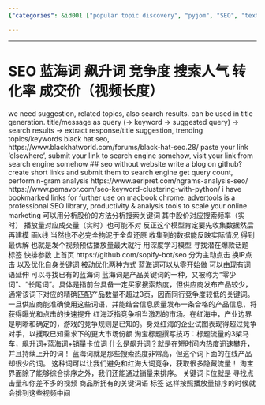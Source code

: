 ```yaml
---
{"categories": &id001 ["popular topic discovery", "pyjom", "SEO", "text analysis", "topic analysis", "trend analysis"], "category": "Search Engine Optimization", "date": "2022-07-14 02:40:43", "description": "This article explores SEO strategies for targeting low competition keywords, maximizing conversion rates and trade-off prices. It also covers black hat practices and alternative methods without a website. Additionally, the article delves into utilizing n-gram analysis in Python to cluster keywords for video content optimization by analyzing click rates and play counts.", "tags": *id001, "title": "SEO 蓝海词 竞争度"}

---
```


------
# SEO 蓝海词 飙升词 竞争度 搜索人气 转化率 成交价（视频长度）
we need suggestion, related topics, also search results.
can be used in title generation.
title/message as query (-> keyword -> suggested query) -> search results -> extract response/title
suggestion, trending topics/keywords
black hat seo, https://www.blackhatworld.com/forums/black-hat-seo.28/
paste your link 'elsewhere', submit your link to search engine somehow, visit your link from search engine somehow
## seo without website
write a blog on github?
create short links and submit them to search engine
get query count, perform n-gram analysis
https://www.aeripret.com/ngrams-analysis-seo/
https://www.pemavor.com/seo-keyword-clustering-with-python/
i have bookmarked links for further use on macbook chrome.
[advertools](https://advertools.readthedocs.io/en/master/readme.html) is a professional SEO library, productivity & analysis tools to scale your online marketing
可以用分析股价的方法分析搜索关键词 其中股价对应搜索频率（实时） 播放量对应成交量（实时）也可能不对 反正这个模型肯定要先收集数据然后再建模 画k线 当然也不必完全拘泥于全盘还原 收集到的数据能反映实际情况 得到最优解 也就是发个视频预估播放量最大就行 用深度学习模型
寻找潜在爆款话题 标签
快排参数 上首页
https://github.com/sopify-bot/seo
分为主动点击 换IP点击
以及优化自身关键词 被动优化两种方式
蓝海词可以从零开始做 可以由现有词语延伸 可以寻找已有的蓝海词
蓝海词是产品关键词的一种，又被称为“零少词”、“长尾词”。具体是指前台具备一定买家搜索热度，但供应商发布产品较少，通常该词下对应的精确匹配产品数量不超过3页，因而同行竞争度较低的关键词。一旦供应商能准确使用这些词语，并能结合信息质量发布一条合格的产品信息，将获得曝光和点击的快速提升
红海泛指竞争相当激烈的市场。在红海中，产业边界是明晰和确定的，游戏的竞争规则是已知的。身处红海的企业试图表现得超过竞争对手，以攫取已知需求下的更大市场份额
淘宝标题撰写技巧：标题流量的3架马车，飙升词+蓝海词+销量卡位词
什么是飙升词？就是在短时间内热度迅速攀升，并且持续上升的词！
蓝海词就是那些搜索热度非常高，但这个词下面的在线产品却很少的词。
这种词可以让我们避免和红海大词竞争，获取很多隐藏流量！
淘宝界面除了能够综合排序之外，我们还能通过销量来排序。
关键词卡位就是 寻找点击量和你差不多的视频 商品所拥有的关键词语 标签 这样按照播放量排序的时候就会排到这些视频中间
